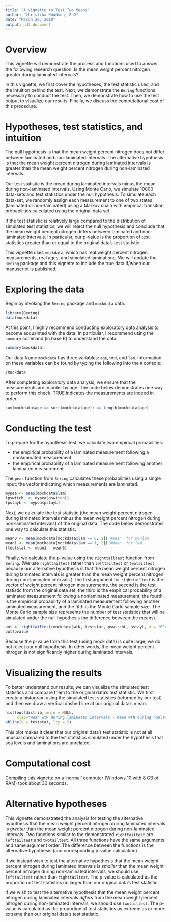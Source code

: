 ```yaml
---
title: "A Vignette to Test Two Means"
author: "Christina Knudson, PhD"
date: "March 20, 2018"
output: pdf_document
---
```


# Overview

This vignette will demonstrate the process and functions used to answer the following research question: Is the mean weight percent nitrogen greater during laminated intervals? 

In this vignette, we first cover the hypotheses, the test statistic used, and the intuition behind the test. Next, we demonstrate the `Bering` functions necessary to conduct the test. Then, we demonstrate how to use the test output to visualize our results. Finally, we discuss the computational cost of this procedure.

# Hypotheses, test statistics, and intuition

The null hypothesis is that the mean weight percent nitrogen does not differ between laminated and non-laminated intervals. The alternative hypothesis is that the mean weight percent nitrogen  during laminated intervals is greater than the mean weight percent nitrogen  during non-laminated intervals. 

Our test statistic is the mean during laminated intervals minus the mean during non-laminated intervals. Using Monte Carlo, we simulate 10000 data-sets and test statistics under the null hypothesis. To simulate each data-set, we randomly assign each measurement to one of two states (laminated or non-laminated) using a Markov chain with empirical transition probabilities calculated using the original data set.



If the test statistic is relatively large compared to the distribution of simulated test statistics, we will reject the null hypothesis and conclude that the mean weight percent nitrogen differs between laminated and non-laminated intervals. In particular, our p-value is the proportion of test statistics greater than or equal to the original data's test statistic.

This vignette uses `mockdata`, which has real weight percent nitrogen measurements, real ages, and simulated laminations. We will update the `Bering` package and this vignette to include the true data if/when our manuscript is published.

# Exploring the data

Begin by invoking the `Bering` package and `mockdata` data. 

```r
library(Bering)
data(mockdata)
```

At this point, I highly recommend conducting exploratory data analysis to become acquainted with the data. In particular, I recommend using the `summary` command (in base R) to understand the data.
```r
summary(mockdata)
```


Our data frame `mockdata` has three variables: `age`, `wtN`, and `lam`. Information on these variables can be found by typing the following into the `R` console:
```r
?mockdata
```

After completing  exploratory data analysis, we ensure that the measurements are in order by age. The code below demonstrates one way to perform this check. TRUE indicates the measurements are indeed in order. 
```r
sum(mockdata$age == sort(mockdata$age)) == length(mockdata$age)
```

# Conducting the test

To prepare for the hypothesis test, we calculate two empirical probabilities:

- the empirical probability of a laminated measurement following a nonlaminated measurement 
- the empirical probability of a laminated measurement following another laminated measurement. 

The `peas` function from `Bering` calculates these probabilities using  a single input: the vector indicating which measurements are laminated.

```r
mypea <- peas(mockdata$lam)
(pswitchL <- mypea$pswitchL)
(pstayL <- mypea$pstayL)
```

Next, we calculate the test statistic (the mean weight percent nitrogen during laminated intervals minus the mean weight percent nitrogen during non-laminated intervals) of the original data. The code below demonstrates one way to calculate this statistic. 
```r
mean0 <- mean(mockdata[mockdata$lam == 0, 2]) #mean  for nonlam
mean1 <- mean(mockdata[mockdata$lam == 1, 2]) #mean  for lam
(teststat <- mean1 - mean0)
```

Finally, we calculate the p-value using the `righttailtest` function from `Bering`. (We use `righttailtest` rather than `lefttailtest` or `twotailtest` because our alternative hypothesis is that the mean weight percent nitrogen  during laminated intervals is greater than the mean weight percent nitrogen  during non-laminated intervals.) The first argument for `righttailtest` is the vector of weight percent nitrogen measurements, the second is the test statistic from the original data set, the third is the empirical probability of a laminated measurement following a nonlaminated measurement,  the fourth is the empirical probability of a laminated measurement following another laminated measurement, and the fifth is the Monte Carlo sample size. The Monte Carlo sample size represents the number of test statistics that will be simulated under the null hypothesis (no difference between the means).

```r
out <- righttailtest(mockdata$wtN, teststat, pswitchL, pstayL, m = 10^4)
out$pvalue

```
Because the p-value from this test (using mock data) is quite large, we do not reject our null hypothesis. In other words, the mean weight percent nitrogen is not significantly higher during laminated intervals. 


# Visualizing the results

To better understand our results, we can visualize the simulated test statistics and  compare them to the original data's test statistic. We first create a histogram using the simulated test statistics (returned by our test) and then we draw a vertical dashed line at our original data's mean.
```r
hist(out$distrib, main = NULL, 
     xlab="mean wtN during laminated intervals - mean wtN during nonlaminated intervals")
abline(v = teststat, lty = 2)
```

This plot makes it clear that our original data's test statistic is not at all unusual compared to the test statistics simulated under the hypothesis that sea levels and laminations are unrelated.

# Computational cost

Compiling this vignette on a 'normal' computer (Windows 10 with 8 GB of RAM) took about 30 seconds. 

# Alternative hypotheses

This vignette demonstrated the analysis for testing the alternative hypothesis that the mean weight percent nitrogen  during laminated intervals is _greater_ than the mean weight percent nitrogen  during non-laminated intervals. Two  functions similar to the demonstrated `righttailtest` are `lefttailtest` and `twotailtest`. All three functions have the same arguments and same argument order. The difference between the functions is the alternative hypothesis (and corresponding p-value calculation). 

If we instead wish to test the alternative hypothesis that the mean weight percent nitrogen  during laminated intervals is _smaller_ than the mean weight percent nitrogen  during non-laminated intervals, we should use `lefttailtest` rather than `righttailtest`. The p-value is calculated as the proportion of test statistics no larger than our original data's test statistic.

If we  wish to test the alternative hypothesis that the mean weight percent nitrogen  during laminated intervals _differs_ from the mean weight percent nitrogen  during non-laminated intervals, we should use `twotailtest`. The p-value is calculated as the proportion of test statistics as extreme as or more extreme than our original data's test statistic.
